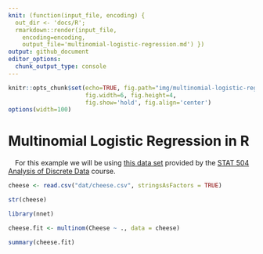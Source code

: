 ```yaml
---
knit: (function(input_file, encoding) {
  out_dir <- 'docs/R';
  rmarkdown::render(input_file,
    encoding=encoding,
    output_file='multinomial-logistic-regression.md') })
output: github_document
editor_options:
  chunk_output_type: console
---
```

  
```r
knitr::opts_chunk$set(echo=TRUE, fig.path="img/multinomial-logistic-regression/",
                      fig.width=6, fig.height=4,
                      fig.show='hold', fig.align='center')
options(width=100)
```

# Multinomial Logistic Regression in R

&emsp;For this example we will be using [this data set](https://github.com/tylerbg/DLC_stat_resources/tree/master/docs/R/dat/cheese.csv) provided by the [STAT 504 Analysis of Discrete Data](https://online.stat.psu.edu/stat504/lesson/8/8.4/8.4.1) course.

```r
cheese <- read.csv("dat/cheese.csv", stringsAsFactors = TRUE)

str(cheese)
```

```r
library(nnet)

cheese.fit <- multinom(Cheese ~ ., data = cheese)

summary(cheese.fit)
```

